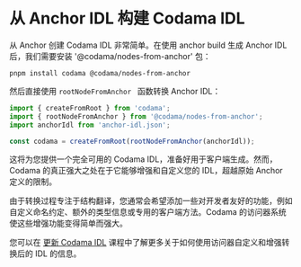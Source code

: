
# 从 Anchor IDL 构建 Codama IDL

从 Anchor 创建 Codama IDL 非常简单。在使用 anchor build 生成 Anchor IDL 后，我们需要安装 '@codama/nodes-from-anchor' 包：

```
pnpm install codama @codama/nodes-from-anchor
```

然后直接使用 `rootNodeFromAnchor ` 函数转换 Anchor IDL：

```ts
import { createFromRoot } from 'codama';
import { rootNodeFromAnchor } from '@codama/nodes-from-anchor';
import anchorIdl from 'anchor-idl.json';

const codama = createFromRoot(rootNodeFromAnchor(anchorIdl));
```

这将为您提供一个完全可用的 Codama IDL，准备好用于客户端生成。然而，Codama 的真正强大之处在于它能够增强和自定义您的 IDL，超越原始 Anchor 定义的限制。

由于转换过程专注于结构翻译，您通常会希望添加一些对开发者友好的功能，例如自定义命名约定、额外的类型信息或专用的客户端方法。Codama 的访问器系统使这些增强功能变得简单而强大。

您可以在 [更新 Codama IDL](/en/courses/create-your-sdk-with-codama/updating-codama-idl) 课程中了解更多关于如何使用访问器自定义和增强转换后的 IDL 的信息。
